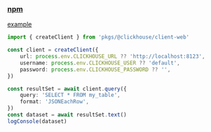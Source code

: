 ### [npm](https://www.npmjs.com/package/@clickhouse/client-web)
[example](../../../_examples/pkgs/clickhouse/client-web)

```ts
import { createClient } from 'pkgs/@clickhouse/client-web'

const client = createClient({
    url: process.env.CLICKHOUSE_URL ?? 'http://localhost:8123',
    username: process.env.CLICKHOUSE_USER ?? 'default',
    password: process.env.CLICKHOUSE_PASSWORD ?? '',
})

const resultSet = await client.query({
    query: 'SELECT * FROM my_table',
    format: 'JSONEachRow',
})
const dataset = await resultSet.text()
logConsole(dataset)
```